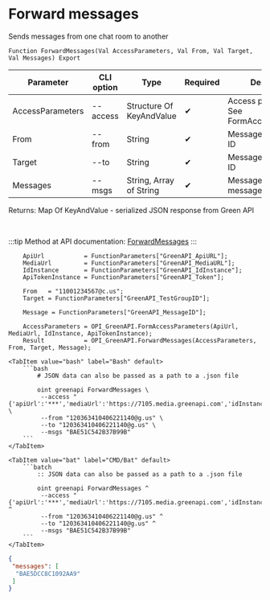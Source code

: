 ﻿---
sidebar_position: 7
description: Forward messages and other functions to work with Green API in the Open Integration Package, a free open-source integration library for 1C:Enterprise 8, OneScript and CLI
keywords: [1C, 1С, 1С:Enterprise, 1С:Enterprise 8.3, API, Integration, Services, Exchange, OneScript, CLI, Green API]
---


# Forward messages
 Sends messages from one chat room to another



`Function ForwardMessages(Val AccessParameters, Val From, Val Target, Val Messages) Export`

  | Parameter | CLI option | Type | Required | Description |
  |-|-|-|-|-|
  | AccessParameters | --access | Structure Of KeyAndValue | &#x2714; | Access parameters. See FormAccessParameters |
  | From | --from | String | &#x2714; | Message source chat ID |
  | Target | --to | String | &#x2714; | Message receiver chat ID |
  | Messages | --msgs | String, Array of String | &#x2714; | Messages or a single message to be sent |

  
  Returns:  Map Of KeyAndValue - serialized JSON response from Green API

<br/>

:::tip
Method at API documentation: [ForwardMessages](https://green-api.com/docs/api/sending/ForwardMessages/)
:::
<br/>



```bsl title="1C:Enterprise/OneScript code example"
    ApiUrl           = FunctionParameters["GreenAPI_ApiURL"];
    MediaUrl         = FunctionParameters["GreenAPI_MediaURL"];
    IdInstance       = FunctionParameters["GreenAPI_IdInstance"];
    ApiTokenInstance = FunctionParameters["GreenAPI_Token"];

    From   = "11001234567@c.us";
    Target = FunctionParameters["GreenAPI_TestGroupID"];

    Message = FunctionParameters["GreenAPI_MessageID"];

    AccessParameters = OPI_GreenAPI.FormAccessParameters(ApiUrl, MediaUrl, IdInstance, ApiTokenInstance);
    Result           = OPI_GreenAPI.ForwardMessages(AccessParameters, From, Target, Message);
```
 

 <Tabs>
  
    <TabItem value="bash" label="Bash" default>
        ```bash
            # JSON data can also be passed as a path to a .json file
            
            oint greenapi ForwardMessages \
             --access "{'apiUrl':'***','mediaUrl':'https://7105.media.greenapi.com','idInstance':'7105187566','apiTokenInstance':'***'}" \
             --from "120363410406221140@g.us" \
             --to "120363410406221140@g.us" \
             --msgs "BAE51C542B37B99B"
        ```
    </TabItem>
  
    <TabItem value="bat" label="CMD/Bat" default>
        ```batch
            :: JSON data can also be passed as a path to a .json file
            
            oint greenapi ForwardMessages ^
             --access "{'apiUrl':'***','mediaUrl':'https://7105.media.greenapi.com','idInstance':'7105187566','apiTokenInstance':'***'}" ^
             --from "120363410406221140@g.us" ^
             --to "120363410406221140@g.us" ^
             --msgs "BAE51C542B37B99B"
        ```
    </TabItem>
</Tabs>


```json title="Result"
{
 "messages": [
  "BAE5DCC8C1092AA9"
 ]
}
```
